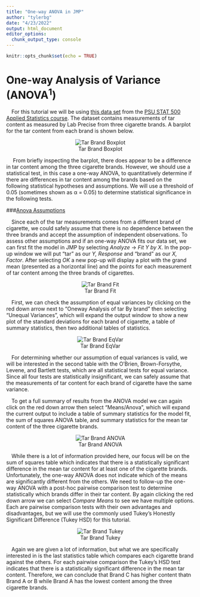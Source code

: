 ```yaml
---
title: "One-way ANOVA in JMP"
author: "tylerbg"
date: "4/23/2022"
output: html_document
editor_options: 
  chunk_output_type: console
---
```


```r
knitr::opts_chunk$set(echo = TRUE)
```

# One-way Analysis of Variance (ANOVA<sup>1</sup>)

&emsp;For this tutorial we will be using [this data set](https://github.com/tylerbg/DLC_stat_resources/tree/master/docs/JMP/dat/smoking_stress.jmp) from the [PSU STAT 500 Applied Statistics course](https://online.stat.psu.edu/stat500/lesson/10/10.1). The dataset contains measurements of tar content as measured by Lab Precise from three cigarette brands. A barplot for the tar content from each brand is shown below.

<center>
![Tar Brand Boxplot](img/tar_brand_boxplot.png)
</center>

&emsp; From briefly inspecting the barplot, there does appear to be a difference in tar content among the three cigarette brands. However, we should use a statistical test, in this case a one-way ANOVA, to quantitatively determine if there are differences in tar content among the brands based on the following statistical hypotheses and assumptions. We will use a threshold of 0.05 (sometimes shown as &alpha; = 0.05) to determine statistical significance in the following tests.

###[Anova Assumptions](https://online.stat.psu.edu/stat500/lesson/10/10.2/10.2.1)

&emsp;Since each of the tar measurements comes from a different brand of cigarette, we could safely assume that there is no dependence between the three brands and accept the assumption of independent observations. To assess other assumptions and if an one-way ANOVA fits our data set, we can first fit the model in JMP by selecting *Analyze* -> *Fit Y by X*.  In the pop-up window we will put "tar" as our *Y, Response* and "brand" as our *X, Factor*.  After selecting *OK* a new pop-up will display a plot with the grand mean (presented as a horizontal line) and the points for each measurement of tar content among the three brands of cigarettes.

<center>
![Tar Brand Fit](img/tar_brand_fit.png)
</center>

&emsp;First, we can check the assumption of equal variances by clicking on the red down arrow next to "Oneway Analysis of tar By brand" then selecting "Unequal Variances", which will expand the output window to show a new plot of the standard deviations for each brand of cigarette, a table of summary statistics, then two additional tables of statistics.

<center>
![Tar Brand EqVar](img/tar_brand_eqvar.png)
</center>

&emsp;For determining whether our assumption of equal variances is valid, we will be interested in the second table with the O'Brien, Brown-Forsythe, Levene, and Bartlett tests, which are all statistical tests for equal variance.  Since all four tests are statistically insignificant, we can safely assume that the measurements of tar content for each brand of cigarette have the same variance.

&emsp;To get a full summary of results from the ANOVA model we can again click on the red down arrow then select "Means/Anova", which will expand the current output to include a table of summary statistics for the model fit, the sum of squares ANOVA table, and summary statistics for the mean tar content of the three cigarette brands.

<center>
![Tar Brand ANOVA](img/tar_brand_ANOVA.png)
</center>

&emsp;While there is a lot of information provided here, our focus will be on the sum of squares table which indicates that there is a statistically significant difference in the mean tar content for at least one of the cigarette brands.  Unfortunately, the one-way ANOVA does not indicate which of the means are significantly different from the others.  We need to follow-up the one-way ANOVA with a post-hoc pairwise comparison test to determine statistically which brands differ in their tar content.  By again clicking the red down arrow we can select *Compare Means* to see we have multiple options.  Each are pairwise comparison tests with their own advantages and disadvantages, but we will use the commonly used Tukey's Honestly Significant Difference (Tukey HSD) for this tutorial.

<center>
![Tar Brand Tukey](img/tar_brand_Tukey.png)
</center>

&emsp;Again we are given a lot of information, but what we are specifically interested in is the last statistics table which compares each cigarette brand against the others.  For each pairwise comparison the Tukey's HSD test indicates that there is a statistically significant difference in the mean tar content.  Therefore, we can conclude that Brand C has higher content thatn Brand A or B while Brand A has the lowest content among the three cigarette brands.